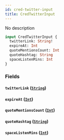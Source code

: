 ```yaml
---
id: cred-twitter-input
title: CredTwitterInput
---
```



No description

```graphql
input CredTwitterInput {
  twitterLink: String!
  expireAt: Int
  quoteMentionsCount: Int
  quoteHashtag: String
  spaceListenMins: Int
}
```


### Fields

#### `twitterLink` ([`String`](../../references/scalars/string))




#### `expireAt` ([`Int`](../../references/scalars/int))




#### `quoteMentionsCount` ([`Int`](../../references/scalars/int))




#### `quoteHashtag` ([`String`](../../references/scalars/string))




#### `spaceListenMins` ([`Int`](../../references/scalars/int))






